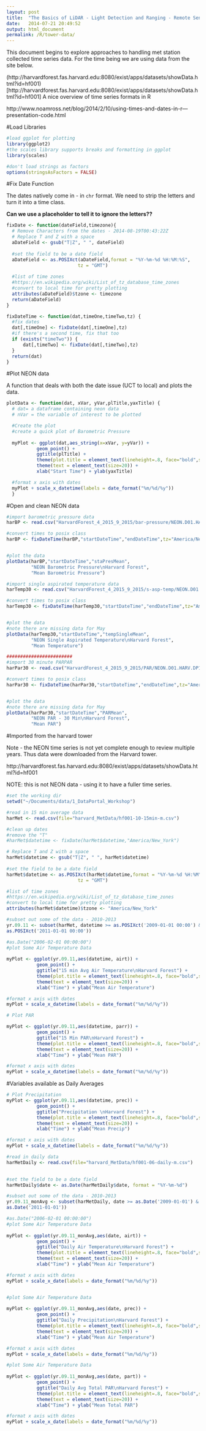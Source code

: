```yaml
---
layout: post
title:  "The Basics of LiDAR - Light Detection and Ranging - Remote Sensing"
date:   2014-07-21 20:49:52
output: html_document
permalink: /R/tower-data/
---
```


This document begins to explore approaches to handling met station collected time
series data. For the time being we are using data from the site below.

(http://harvardforest.fas.harvard.edu:8080/exist/apps/datasets/showData.html?id=hf001)[http://harvardforest.fas.harvard.edu:8080/exist/apps/datasets/showData.html?id=hf001]
A nice overview of time series formats in R

http://www.noamross.net/blog/2014/2/10/using-times-and-dates-in-r---presentation-code.html

#Load Libraries

```r

#load ggplot for plotting 
library(ggplot2)
#the scales library supports breaks and formatting in ggplot
library(scales)

#don't load strings as factors
options(stringsAsFactors = FALSE)

```

#Fix Date Function

The dates natively come in - in `chr` format. We need to strip the letters and turn
it into a time class. 

**Can we use a placeholder to tell it to ignore the letters??**

```r

fixDate <- function(dateField,timezone){
  # Remove Characters from the dates - 2014-08-19T00:43:22Z
  # Replace T and Z with a space
  aDateField <- gsub("T|Z", " ", dateField)
  
  #set the field to be a date field
  aDateField <- as.POSIXct(aDateField,format = "%Y-%m-%d %H:%M:%S", 
                          tz = "GMT")
  
  #list of time zones
  #https://en.wikipedia.org/wiki/List_of_tz_database_time_zones
  #convert to local time for pretty plotting
  attributes(aDateField)$tzone <- timezone
  return(aDateField)
}

fixDateTime <- function(dat,timeOne,timeTwo,tz) {
  #fix dates
  dat[,timeOne] <- fixDate(dat[,timeOne],tz)
  #if there's a second time, fix that too
  if (exists("timeTwo")) {
      dat[,timeTwo] <- fixDate(dat[,timeTwo],tz)
  }
  return(dat)
}

```

#Plot NEON data

A function that deals with both the date issue (UCT to local) and plots the data.

```r

plotData <- function(dat, xVar, yVar,plTitle,yaxTitle) {
  # dat= a dataframe containing neon data
  # nVar = the variable of interest to be plotted

  #Create the plot
  #create a quick plot of Barometric Pressure
  
  myPlot <- ggplot(dat,aes_string(x=xVar, y=yVar)) +
           geom_point() +
           ggtitle(plTitle) +
           theme(plot.title = element_text(lineheight=.8, face="bold",size = 20)) +
           theme(text = element_text(size=20)) +
           xlab("Start Time") + ylab(yaxTitle)

  #format x axis with dates
  myPlot + scale_x_datetime(labels = date_format("%m/%d/%y"))
  }

```

#Open and clean NEON data

```r
#import barometric pressure data
harBP <- read.csv("HarvardForest_4_2015_9_2015/bar-pressure/NEON.D01.HARV.DP1.00004.001.00000.000.025.030.BP_30min.csv")

#convert times to posix class
harBP <- fixDateTime(harBP,"startDateTime","endDateTime",tz="America/New_York")


#plot the data
plotData(harBP,"startDateTime","staPresMean", 
         "NEON Barometric Pressure\nHarvard Forest",
         "Mean Barometric Pressure")

#import single aspirated temperature data
harTemp30 <- read.csv("HarvardForest_4_2015_9_2015/s-asp-temp/NEON.D01.HARV.DP1.00002.001.00000.000.040.030.SAAT_30min.csv")

#convert times to posix class
harTemp30 <- fixDateTime(harTemp30,"startDateTime","endDateTime",tz="America/New_York")


#plot the data
#note there are missing data for May
plotData(harTemp30,"startDateTime","tempSingleMean", 
         "NEON Single Aspirated Temperature\nHarvard Forest",
         "Mean Temperature")

########################
#import 30 minute PARPAR
harPar30 <- read.csv("HarvardForest_4_2015_9_2015/PAR/NEON.D01.HARV.DP1.00024.001.00000.000.060.030.PARPAR_30min.csv")

#convert times to posix class
harPar30 <- fixDateTime(harPar30,"startDateTime","endDateTime",tz="America/New_York")


#plot the data
#note there are missing data for May
plotData(harPar30,"startDateTime","PARMean", 
         "NEON PAR - 30 Min\nHarvard Forest",
         "Mean PAR")

```


#Imported from the harvard tower 

Note - the NEON time series is not yet complete enough to review multiple years.
Thus data were downloaded from the Harvard tower.

http://harvardforest.fas.harvard.edu:8080/exist/apps/datasets/showData.html?id=hf001

NOTE: this is not NEON data - using it to have a fuller time series.

```r


#set the working dir
setwd("~/Documents/data/1_DataPortal_Workshop")

#read in 15 min average data
harMet <- read.csv(file="harvard_MetData/hf001-10-15min-m.csv")

#clean up dates
#remove the "T"
#harMet$datetime <- fixDate(harMet$datetime,"America/New_York")

# Replace T and Z with a space
harMet$datetime <- gsub("T|Z", " ", harMet$datetime)
  
#set the field to be a date field
harMet$datetime <- as.POSIXct(harMet$datetime,format = "%Y-%m-%d %H:%M", 
                          tz = "GMT")

#list of time zones
#https://en.wikipedia.org/wiki/List_of_tz_database_time_zones
#convert to local time for pretty plotting
attributes(harMet$datetime)$tzone <- "America/New_York"

#subset out some of the data - 2010-2013 
yr.09.11 <- subset(harMet, datetime >= as.POSIXct('2009-01-01 00:00') & datetime <=
as.POSIXct('2011-01-01 00:00'))

#as.Date("2006-02-01 00:00:00")
#plot Some Air Temperature Data
  
myPlot <- ggplot(yr.09.11,aes(datetime, airt)) +
           geom_point() +
           ggtitle("15 min Avg Air Temperature\nHarvard Forest") +
           theme(plot.title = element_text(lineheight=.8, face="bold",size = 20)) +
           theme(text = element_text(size=20)) +
           xlab("Time") + ylab("Mean Air Temperature")

#format x axis with dates
myPlot + scale_x_datetime(labels = date_format("%m/%d/%y"))

# Plot PAR

myPlot <- ggplot(yr.09.11,aes(datetime, parr)) +
           geom_point() +
           ggtitle("15 Min PAR\nHarvard Forest") +
           theme(plot.title = element_text(lineheight=.8, face="bold",size = 20)) +
           theme(text = element_text(size=20)) +
           xlab("Time") + ylab("Mean PAR")

#format x axis with dates
myPlot + scale_x_datetime(labels = date_format("%m/%d/%y"))
```

#Variables available as Daily Averages

```r

# Plot Precipitation
myPlot <- ggplot(yr.09.11,aes(datetime, prec)) +
           geom_point() +
           ggtitle("Precipitation \nHarvard Forest") +
           theme(plot.title = element_text(lineheight=.8, face="bold",size = 20)) +
           theme(text = element_text(size=20)) +
           xlab("Time") + ylab("Mean Precip")

#format x axis with dates
myPlot + scale_x_datetime(labels = date_format("%m/%d/%y"))

```


```r


#read in daily data
harMetDaily <- read.csv(file="harvard_MetData/hf001-06-daily-m.csv")

  
#set the field to be a date field
harMetDaily$date <- as.Date(harMetDaily$date, format = "%Y-%m-%d")

#subset out some of the data - 2010-2013 
yr.09.11_monAvg <- subset(harMetDaily, date >= as.Date('2009-01-01') & date <=
as.Date('2011-01-01'))

#as.Date("2006-02-01 00:00:00")
#plot Some Air Temperature Data
  
myPlot <- ggplot(yr.09.11_monAvg,aes(date, airt)) +
           geom_point() +
           ggtitle("Daily Air Temperature\nHarvard Forest") +
           theme(plot.title = element_text(lineheight=.8, face="bold",size = 20)) +
           theme(text = element_text(size=20)) +
           xlab("Time") + ylab("Mean Air Temperature")

#format x axis with dates
myPlot + scale_x_date(labels = date_format("%m/%d/%y"))


#plot Some Air Temperature Data
  
myPlot <- ggplot(yr.09.11_monAvg,aes(date, prec)) +
           geom_point() +
           ggtitle("Daily Precipitation\nHarvard Forest") +
           theme(plot.title = element_text(lineheight=.8, face="bold",size = 20)) +
           theme(text = element_text(size=20)) +
           xlab("Time") + ylab("Mean Air Temperature")

#format x axis with dates
myPlot + scale_x_date(labels = date_format("%m/%d/%y"))

#plot Some Air Temperature Data
  
myPlot <- ggplot(yr.09.11_monAvg,aes(date, part)) +
           geom_point() +
           ggtitle("Daily Avg Total PAR\nHarvard Forest") +
           theme(plot.title = element_text(lineheight=.8, face="bold",size = 20)) +
           theme(text = element_text(size=20)) +
           xlab("Time") + ylab("Mean Total PAR")

#format x axis with dates
myPlot + scale_x_date(labels = date_format("%m/%d/%y"))

```